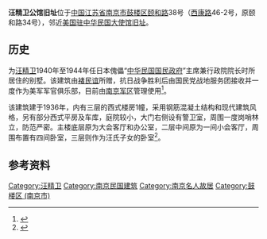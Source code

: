 {{文物保护单位
| 级别 = 省级
| 省区市 = 江苏省
| 名称 = 汪精卫公馆旧址
| 图片 = [[File:Former_Residence_of_Wang_Jingwei_01_2011-11.JPG|260px]]<br><small>汪精卫公馆沿颐和路一侧，2011年11月</small>
| 编号 = 526（第五批）
| 分类 = 近现代重要史迹及代表性建筑
| 时代 = 1936年
| 所在 = [[南京市|南京市]][[鼓楼区_(南京市)|鼓楼区]]
| 登录 = 2002年10月
}}
'''汪精卫公馆旧址'''位于[[中国|中国]][[江苏省|江苏省]][[南京市|南京市]][[鼓楼区_(南京市)|鼓楼区]][[颐和路|颐和路]]38号（[[西康路|西康路]]46-2号，原颐和路34号），邻近[[美国驻中华民国大使馆旧址|美国驻中华民国大使馆旧址]]。

==历史==
为[[汪精卫|汪精卫]]1940年至1944年任日本傀儡“[[汪精卫政权|中华民国国民政府]]”主席兼行政院院长时所居住的别墅。该建筑由[[褚民谊|褚民谊]]所赠，抗日战争胜利后由国民党战地服务团接收并一度作为美军军官俱乐部，目前由[[南京军区|南京军区]]管理使用<ref>{{cite web|url=http://www.people.com.cn/GB/paper447/11854/1068485.html|title=《“汪公馆”旧址》|accessdate=2011-11-27|work=|publisher=人民网|archive-date=2016-03-04|archive-url=https://web.archive.org/web/20160304064057/http://www.people.com.cn/GB/paper447/11854/1068485.html|dead-url=no}}</ref>。

该建筑建于1936年，内有三层的西式楼房1幢，采用钢筋混凝土结构和现代建筑风格，另有部分西式平房及车库，庭院较小，大门右侧设有警卫室，周围一度岗哨林立，防范严密。主楼底层原为大会客厅和办公室，二层中间原为一间小会客厅，周围布置有四间卧室，三层则作为汪氏子女的卧室<ref>{{cite web|url=http://www.jllib.cn/njmgjz.cn/ggsg/b85|title=《汪精卫公馆》|accessdate=2011-11-27|work=|publisher=南京民国建筑网|deadurl=yes|archiveurl=https://web.archive.org/web/20120819010947/http://www.jllib.cn/njmgjz.cn/ggsg/b85|archivedate=2012-08-19}}</ref>。

==参考资料==
{{reflist|2}}
{{Commons category|Former Residence of Wang Jingwei}}

{{南京市境内的江苏省文物保护单位}}
{{南京民国建筑}}
[[Category:汪精卫|Category:汪精卫]]
[[Category:南京民国建筑|Category:南京民国建筑]]
[[Category:南京名人故居|Category:南京名人故居]]
[[Category:鼓楼区_(南京市)|Category:鼓楼区 (南京市)]]